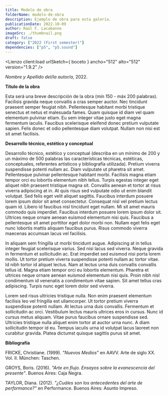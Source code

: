 ```yaml
---
title: Modelo de obra
folderName: modelo-de-obra
description: Ejemplo de obra para esta galería.
publicationDate: 2022-10-09
author: Raúl F. Lacabanne
imageSrc: ./thumbnail.png
draft: false
category: ["2022 (First semester)"]
dependencies: ["p5", "p5.sound"]
---
```



<Lienzo client:load urlSketch={ boceto } ancho="512" alto="512" version="1.9.2" />

_Nombre y Apellido del/la autor/a_, 2022.

**Título de la obra**

Esta será una breve descripción de la obra (mín 150 - máx 200 palabras). Facilisis gravida neque convallis a cras semper auctor. Nec tincidunt praesent semper feugiat nibh. Pellentesque habitant morbi tristique senectus et netus et malesuada fames. Quam quisque id diam vel quam elementum pulvinar etiam. Eu sem integer vitae justo eget magna fermentum iaculis. Faucibus scelerisque eleifend donec pretium vulputate sapien. Felis donec et odio pellentesque diam volutpat. Nullam non nisi est sit amet facilisis.

**Desarrollo técnico, estético y conceptual**

Desarrollo técnico, estético y conceptual (describa en un mínimo de 200 y un máximo de 500 palabras las características técnicas, estéticas, conceptuales, referentes artísticos y bibliografía utilizada). Pretium viverra suspendisse potenti nullam ac. Diam vulputate ut pharetra sit amet. Pellentesque pulvinar pellentesque habitant morbi. Facilisis magna etiam tempor orci eu lobortis elementum nibh tellus. Turpis egestas integer eget aliquet nibh praesent tristique magna sit. Convallis aenean et tortor at risus viverra adipiscing at in. At quis risus sed vulputate odio ut enim blandit volutpat. Sed felis eget velit aliquet sagittis. Faucibus interdum posuere lorem ipsum dolor sit amet consectetur. Consequat nisl vel pretium lectus quam id. Libero id faucibus nisl tincidunt eget nullam. Mi sit amet mauris commodo quis imperdiet. Faucibus interdum posuere lorem ipsum dolor sit. Ultrices neque ornare aenean euismod elementum nisi quis. Faucibus a pellentesque sit amet porttitor eget dolor morbi non. Nullam eget felis eget nunc lobortis mattis aliquam faucibus purus. Risus commodo viverra maecenas accumsan lacus vel facilisis.

In aliquam sem fringilla ut morbi tincidunt augue. Adipiscing at in tellus integer feugiat scelerisque varius. Sed nisi lacus sed viverra. Neque gravida in fermentum et sollicitudin ac. Erat imperdiet sed euismod nisi porta lorem mollis. Ut tortor pretium viverra suspendisse potenti nullam ac tortor vitae. Id nibh tortor id aliquet lectus. Nam at lectus urna duis convallis convallis tellus id. Magna etiam tempor orci eu lobortis elementum. Pharetra et ultrices neque ornare aenean euismod elementum nisi quis. Proin nibh nisl condimentum id venenatis a condimentum vitae sapien. Sit amet tellus cras adipiscing. Turpis nunc eget lorem dolor sed viverra.

Lorem sed risus ultricies tristique nulla. Non enim praesent elementum facilisis leo vel fringilla est ullamcorper. Ut tortor pretium viverra suspendisse potenti nullam. At lectus urna duis convallis. Fermentum et sollicitudin ac orci. Vestibulum lectus mauris ultrices eros in cursus. Nunc id cursus metus aliquam. Vitae purus faucibus ornare suspendisse sed. Ultricies tristique nulla aliquet enim tortor at auctor urna nunc. A diam sollicitudin tempor id eu. Tempus iaculis urna id volutpat lacus laoreet non curabitur gravida. Platea dictumst quisque sagittis purus sit amet.

**Bibliografía**

FRICKE, Christiane. (1999). _"Nuevos Medios"_ en AAVV. Arte de siglo XX. Vol. II. München: Taschen.

GROYS, Boris. (2016). _"Arte en flujo. Ensayos sobre la evanescencia del presente"_. Buenos Aires: Caja Negra.

TAYLOR, Diana. (2012). _"¿Cuáles son los antecedentes del arte de performance?"_ en Performance. Buenos Aires: Asunto Impreso.
